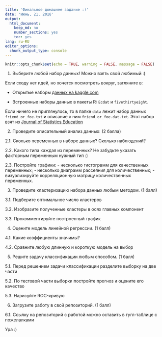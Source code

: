 ```yaml
---
title: 'Финальное домашнее задание :)'
date: 'Июнь, 21, 2018'
output:
  html_document:
    keep_md: no
    number_sections: yes
    toc: yes
lang: ru-RU
editor_options:
  chunk_output_type: console
---
```


```r
knitr::opts_chunk$set(echo = TRUE, warning = FALSE, message = FALSE)
```

1. Выберите любой набор данных! Можно взять свой любимый :)

Если сходу нет идей, но хочется посмотреть вокруг, загляните в:

- Открытые наборы [данных на kaggle.com](https://www.kaggle.com/datasets)

- Встроенные наборы данных в пакеты R: `Ecdat` и `fivethirtyeight`.

Если ничего не приглянулось, то в папке `data` лежит набор данных `friend_or_foe.txt`
и описание к ним `friend_or_foe.dat.txt`.
Этот набор взят из [Journal of Statistics Education](http://ww2.amstat.org/publications/jse/jse_data_archive.htm)

2. Проведите описательный анализ данных: (2 балла)

2.1. Сколько переменных в наборе данных? Сколько наблюдений?

2.2. Какого типа каждая из переменных? Не забудьте указать факторным переменным нужный тип :)

2.3. Постройте графики:
- несколько гистограмм для качественных переменных;
- несколько диаграмм рассеяния для количественных;
- визуализируйте корреляционную матрицу количественных переменных.

3. Проведите кластеризацию набора данных любым методом. (1 балл)

3.1. Подберите оптимальное число кластеров

3.2. Изобразите полученные кластеры в осях главных компонент

3.3. Прокомментируйте построенный график

4. Оцените модель линейной регрессии. (1 балл)

4.1. Какие коэффициенты значимы?

4.2. Сравните любую длинную и короткую модель на выбор

5. Решите задачу классификации любым способом. (1 балл)

5.1. Перед решением задачи классификации разделите выборку на две части

5.2. По тестовой части выборки постройте прогноз и оцените его качество

5.3. Нарисуйте ROC-кривую

6. Загрузите работу в свой репозиторий. (1 балл)

6.1. Ссылку на репозиторий с работой можно оставить в гугл-таблице с пожелалками

Ура :)
